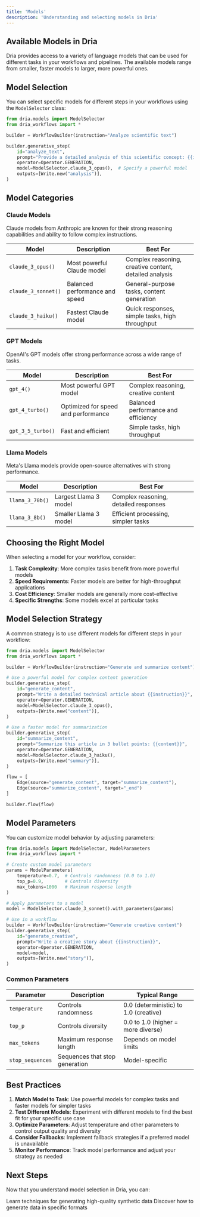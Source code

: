 ```yaml
---
title: 'Models'
description: 'Understanding and selecting models in Dria'
---
```


## Available Models in Dria

Dria provides access to a variety of language models that can be used for different tasks in your workflows and pipelines. The available models range from smaller, faster models to larger, more powerful ones.

## Model Selection

You can select specific models for different steps in your workflows using the `ModelSelector` class:

```python
from dria.models import ModelSelector
from dria_workflows import *

builder = WorkflowBuilder(instruction="Analyze scientific text")

builder.generative_step(
    id="analyze_text",
    prompt="Provide a detailed analysis of this scientific concept: {{instruction}}",
    operator=Operator.GENERATION,
    model=ModelSelector.claude_3_opus(),  # Specify a powerful model
    outputs=[Write.new("analysis")],
)
```

## Model Categories

### Claude Models

Claude models from Anthropic are known for their strong reasoning capabilities and ability to follow complex instructions.

| Model | Description | Best For |
| ----- | ----------- | -------- |
| `claude_3_opus()` | Most powerful Claude model | Complex reasoning, creative content, detailed analysis |
| `claude_3_sonnet()` | Balanced performance and speed | General-purpose tasks, content generation |
| `claude_3_haiku()` | Fastest Claude model | Quick responses, simple tasks, high throughput |

### GPT Models

OpenAI's GPT models offer strong performance across a wide range of tasks.

| Model | Description | Best For |
| ----- | ----------- | -------- |
| `gpt_4()` | Most powerful GPT model | Complex reasoning, creative content |
| `gpt_4_turbo()` | Optimized for speed and performance | Balanced performance and efficiency |
| `gpt_3_5_turbo()` | Fast and efficient | Simple tasks, high throughput |

### Llama Models

Meta's Llama models provide open-source alternatives with strong performance.

| Model | Description | Best For |
| ----- | ----------- | -------- |
| `llama_3_70b()` | Largest Llama 3 model | Complex reasoning, detailed responses |
| `llama_3_8b()` | Smaller Llama 3 model | Efficient processing, simpler tasks |

## Choosing the Right Model

When selecting a model for your workflow, consider:

1. **Task Complexity**: More complex tasks benefit from more powerful models
2. **Speed Requirements**: Faster models are better for high-throughput applications
3. **Cost Efficiency**: Smaller models are generally more cost-effective
4. **Specific Strengths**: Some models excel at particular tasks

## Model Selection Strategy

A common strategy is to use different models for different steps in your workflow:

```python
from dria.models import ModelSelector
from dria_workflows import *

builder = WorkflowBuilder(instruction="Generate and summarize content")

# Use a powerful model for complex content generation
builder.generative_step(
    id="generate_content",
    prompt="Write a detailed technical article about {{instruction}}",
    operator=Operator.GENERATION,
    model=ModelSelector.claude_3_opus(),
    outputs=[Write.new("content")],
)

# Use a faster model for summarization
builder.generative_step(
    id="summarize_content",
    prompt="Summarize this article in 3 bullet points: {{content}}",
    operator=Operator.GENERATION,
    model=ModelSelector.claude_3_haiku(),
    outputs=[Write.new("summary")],
)

flow = [
    Edge(source="generate_content", target="summarize_content"),
    Edge(source="summarize_content", target="_end")
]

builder.flow(flow)
```

## Model Parameters

You can customize model behavior by adjusting parameters:

```python
from dria.models import ModelSelector, ModelParameters
from dria_workflows import *

# Create custom model parameters
params = ModelParameters(
    temperature=0.7,  # Controls randomness (0.0 to 1.0)
    top_p=0.9,        # Controls diversity
    max_tokens=1000   # Maximum response length
)

# Apply parameters to a model
model = ModelSelector.claude_3_sonnet().with_parameters(params)

# Use in a workflow
builder = WorkflowBuilder(instruction="Generate creative content")
builder.generative_step(
    id="generate_creative",
    prompt="Write a creative story about {{instruction}}",
    operator=Operator.GENERATION,
    model=model,
    outputs=[Write.new("story")],
)
```

### Common Parameters

| Parameter | Description | Typical Range |
| --------- | ----------- | ------------- |
| `temperature` | Controls randomness | 0.0 (deterministic) to 1.0 (creative) |
| `top_p` | Controls diversity | 0.0 to 1.0 (higher = more diverse) |
| `max_tokens` | Maximum response length | Depends on model limits |
| `stop_sequences` | Sequences that stop generation | Model-specific |

## Best Practices

1. **Match Model to Task**: Use powerful models for complex tasks and faster models for simpler tasks
2. **Test Different Models**: Experiment with different models to find the best fit for your specific use case
3. **Optimize Parameters**: Adjust temperature and other parameters to control output quality and diversity
4. **Consider Fallbacks**: Implement fallback strategies if a preferred model is unavailable
5. **Monitor Performance**: Track model performance and adjust your strategy as needed

## Next Steps

Now that you understand model selection in Dria, you can:

<CardGroup cols={2}>
  <Card
    title="Data Generation"
    icon="database"
    href="/essentials/data-generation"
  >
    Learn techniques for generating high-quality synthetic data
  </Card>
  <Card
    title="Structured Outputs"
    icon="code"
    href="/essentials/structured-outputs"
  >
    Discover how to generate data in specific formats
  </Card>
</CardGroup> 